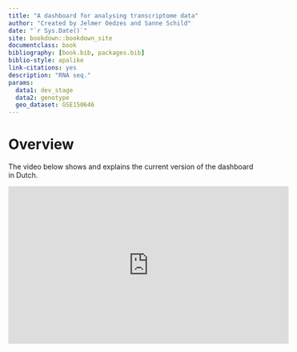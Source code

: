 ```yaml
--- 
title: "A dashboard for analysing transcriptome data"
author: "Created by Jelmer Oedzes and Sanne Schild"
date: "`r Sys.Date()`"
site: bookdown::bookdown_site
documentclass: book
bibliography: [book.bib, packages.bib]
biblio-style: apalike
link-citations: yes
description: "RNA seq."
params:
  data1: dev_stage
  data2: genotype
  geo_dataset: GSE150646
---
```


# Overview

The video below shows and explains the current version of the dashboard in Dutch. 

<iframe width="560" height="315" src="https://www.youtube.com/embed/h00wzvArLyM" frameborder="0" allow="accelerometer; autoplay; clipboard-write; encrypted-media; gyroscope; picture-in-picture" allowfullscreen></iframe>  

 
